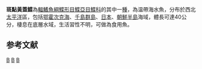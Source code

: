 {{Speciesbox 
| taxon = Limanda punctatissima
| authority = [[Steindachner|Steindachner]], 1879
| status = NE
| status_system = IUCN3.1
| synonyms = *''Hippoglossoides punctatissimus, Steindachner, 1879 ''
*''Pleuronectes punctatissimus, Steindachner, 1879 ''
*''Limanda punctatissimus, Steindachner, 1879 ''
*''Myzopsetta punctatissimus, Steindachner, 1879''
*''Limanda iridorum, Jordan & Starks, 1906''
}}

'''斑點黃蓋鰈'''為[[輻鰭魚綱|輻鰭魚綱]][[鰈形目|鰈形目]][[鰈亞目|鰈亞目]][[鰈科|鰈科]]的其中一[[種|種]]，為温帶海水魚，分布於西北[[太平洋|太平洋]]區，包括[[鄂霍次克海|鄂霍次克海]]、[[千島群島|千島群島]]、[[日本|日本]]、[[朝鮮半島|朝鮮半島]]海域，體長可達40公分，棲息在底層水域，生活習性不明，可做為食用魚。

==参考文献==
{{Reflist}}
{{Taxonbar}}

[[Category:食用魚|B]]
[[Category:黃蓋鰈屬|B]]
[[Category:1879年描述的魚類|B]]